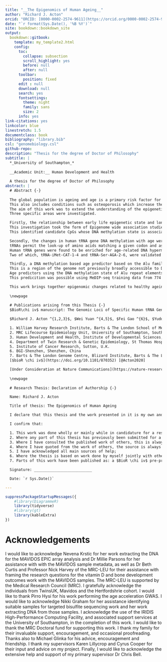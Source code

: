 ```yaml
--- 
title: "__The Epigenomics of Human Ageing__"
author: "Richard J. Acton"
orcid: "ORCID: [0000-0002-2574-9611](https://orcid.org/0000-0002-2574-9611)"
date: "`r format(Sys.Date(), '%B %Y')`"
site: bookdown::bookdown_site
output: 
  bookdown::gitbook:
    template: my_template2.html
    config:
      toc:
        collapse: subsection
        scroll_highlight: yes
        before: null
        after: null
      toolbar:
        position: fixed
      edit : null
      download: null
      search: yes
      fontsettings:
        theme: night
        family: sans
        size: 2
      info: yes
link-citations: yes
linkcolor: blue
linestretch: 1.5
documentclass: book
bibliography: "library.bib"
csl: "genomebiology.csl"
github-repo: 
description: "Thesis for the degree of Doctor of Philosophy"
subtitle: |
  *_University of Southampton_*
  
  __Academic Unit:__ Human Development and Health
  
  A thesis for the degree of Doctor of Philosophy
abstract: |
  # Abstract {-}
  
  The global population is ageing and age is a primary risk factor for many life threatening diseases including cancer, cardiovascular and neurodegenerative conditions. 
  This also includes conditions such as osteoporosis which increase the risk of death indirectly through elevated risk of the fracture of major bones and subsequent complications. 
  The aim of this work was to extend the understanding of the epigenetic processes involved in ageing and ageing-related disease.
  Three specific areas were investigated. 

  Firstly, the relationship between early life epigenetic state and long term bone health.
  This investigation took the form of Epigenome wide association studies conducted on umbilical cord blood DNA methylation.
  This identified candidate CpGs whose DNA methylation state is associated with bone mineral content at 6 years of age ($p < 2.52\times 10^{-8}$, n = 402) and periosteal circumference at 6 years of age ($p < 4.24\times 10^{-8}$, n = 141) respectively.

  Secondly, the changes in human tRNA gene DNA methylation with age were interogated. 
  tRNAs permit the look-up of amino acids matching a given codon and as such are an essential core component of the translation of mRNA into protein by the ribosome.
  Human tRNA genes were found to be enriched for age-related DNA hypermethylation and three specific tRNA loci show genome wide significant ($p < 4.34\times10^{-9}$) hypermethylation with age. 
  Two of which, tRNA-iMet-CAT-1-4 and tRNA-Ser-AGA-2-6, were validated using at different technology and replicated in an independent cohort, using a third DNA methylation assay.

  Thirdly, a DNA methylation based age predictor based on the Alu family of SINE repeat elements.
  This is a region of the genome not previously broadly accessible to DNA methylation assays used in the construction of age predictors. 
  Age predictors using the DNA methylation state of Alu repeat elements were able to predict human age with an R of 0.65 and a median absolute error of 8.1 years.
  This predicition was possible using MeDIP-seq training data from 774 individuals and validated on an unrelated set of 664 individuals.

  This work brings together epigenomic changes related to healthy ageing from the beginning of the lifecourse through to later life, examining areas of the DNA methylome not previously studied in depth.
  
  \newpage
  
  # Publications arising from this Thesis {-}
  $BioR\chi iv$ manuscript: The Genomic Loci of Specific Human tRNA Genes Exhibit Ageing-Related DNA Hypermethylation

  $Richard J. Acton ^{1,2,3}$, $Wei Yuan ^{4,5}$, $Fei Gao ^{6}$, $Yudong Xia ^{6}$, $Emma Bourne ^{7}$, $Eva Wozniak ^{7}$, $Jordana Bell ^{4}$, $Karen Lillycrop ^{3}$, $Jun Wang ^{6}$, $Elaine Dennison ^{2}$, $Nicholas Harvey ^{2}$, $Charles A. Mein ^{7}$, $Tim D. Spector ^{4}$, $Pirro G. Hysi ^{4}$, $Cyrus Cooper ^{2}$, $Christopher G. Bell ^{1}$

  1. William Harvey Research Institute, Barts & The London School of Medicine and Dentistry, Charterhouse Square, Queen Mary University of London, London, U.K.
  2. MRC Lifecourse Epidemiology Unit, University of Southampton, Southampton, U.K.
  3. Human Development and Health, Institute of Developmental Sciences, University of Southampton, Southampton, U.K.  
  4. Department of Twin Research & Genetic Epidemiology, St Thomas Hospital, King’s College London, London, U.K.
  5. Institute of Cancer Research, Sutton, U.K.
  6. BGI-Shenzhen, Shenzhen, China
  7. Barts & The London Genome Centre, Blizard Institute, Barts & The London School of Medicine and Dentistry, Queen Mary University of London, London, U.K.
  [$bioR \chi iv$](https://doi.org/10.1101/870352) [@Acton2020]

  [Under Consideration at Nature Communications](https://nature-research-under-consideration.nature.com/users/37265-nature-communications/posts/57741-the-genomic-loci-of-specific-human-trna-genes-exhibit-ageing-related-dna-hypermethylation)
  
  \newpage
  
  # Research Thesis: Declaration of Authorship {-}

  Name: Richard J. Acton

  Title of thesis: The Epigenomics of Human Ageing

  I declare that this thesis and the work presented in it is my own and has been generated by me as the result of my own original research.

  I confirm that:

  1. This work was done wholly or mainly while in candidature for a research degree at this   University;
  2. Where any part of this thesis has previously been submitted for a degree or any other qualification at this University or any other institution, this has been clearly stated;
  3. Where I have consulted the published work of others, this is always clearly attributed;
  4. Where I have quoted from the work of others, the source is always given. With the exception   of such quotations, this thesis is entirely my own work;
  5. I have acknowledged all main sources of help;
  6. Where the thesis is based on work done by myself jointly with others, I have made clear exactly what was done by others and what I have contributed myself; 
  7. Parts of this work have been published as: a $BioR \chi iv$ pre-print [@Acton2020]

  Signature: __________________________

  Date: `r Sys.Date()`

---
```


```r
suppressPackageStartupMessages({
	#library(DiagrammeR)
	library(tidyverse)
	#library(gt)
	library(kableExtra)
})
```

\newpage

# Acknowledgements {-}

I would like to acknowledge Nevena Krstic for her work extracting the DNA for the MAVIDOS EPIC array analysis and Dr Millie Parsons for her assistance with with the MAVIDOS sample metadata, as well as Dr Beth Curtis and Professor Nick Harvey of the MRC-LEU for their assistance with framing the research questions for the vitamin D and bone development outcomes work with the MAVIDOS samples.
The MRC-LEU is supported by the Medical Research Council (MRC).
I gratefully acknowledge the individuals from TwinsUK, Mavidos and the Hertfordshrie cohort.
I would like to thank Pirro Hysi for his work performing the age acceleration GWAS.
I would like to acknowledge Nikki Graham for her assistance identifying suitable samples for targeted bisulfite sequencing work and her work extracting DNA from those samples. 
I acknowledge the use of the IRIDIS High-Performance Computing Facility, and associated support services at the University of Southampton, in the completion of this work. 
I would like to thank the MRC Doctoral fund for supporting this work.
I thank my family for their invaluable support, encouragement, and occasional proofreading.
Thanks also to Michael Glinka for his advice, encouragement and friendship.
I thank my supervisors Karen Lillycrop and Cyrus Cooper for their input and advice on my project.
Finally, I would like to acknowledge the extensive help and support of my primary supervisor Dr Chris Bell.
